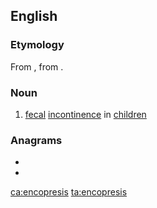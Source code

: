 ==English==

===Etymology===
From {{etyl|la|en}} {{m|la|encopresis}}, from {{etyl|grc|en}} {{m|grc|ἐγκόπρησις}}.

===Noun===
{{wikipedia}}
{{en-noun|-}}

# {{label|en|medicine}} [[fecal]] [[incontinence]] in [[children]]

===Anagrams===
* {{l|en|necropsies}}
* {{l|en|precession}}

[[ca:encopresis]]
[[ta:encopresis]]